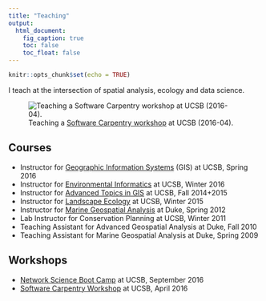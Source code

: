 ```yaml
---
title: "Teaching"
output:
  html_document:
    fig_caption: true
    toc: false
    toc_float: false
---
```


```r
knitr::opts_chunk$set(echo = TRUE)
```

I teach at the intersection of spatial analysis, ecology and data science.

![Teaching a [Software Carpentry workshop](http://remi-daigle.github.io/2016-04-15-UCSB/) at UCSB (2016-04).](images/bbest_swcarpentry.jpg)

## Courses

- Instructor for [Geographic Information Systems](https://drive.google.com/open?id=0B99FvPajGTwJTGRYWEZJNGVWamM) (GIS) at UCSB, Spring 2016
- Instructor for [Environmental Informatics](http://ucsb-bren.github.io/env-info) at UCSB, Winter 2016
- Instructor for [Advanced Topics in GIS](http://ucsb-bren.github.io/esm296-4f/) at UCSB, Fall 2014+2015
- Instructor for [Landscape Ecology](http://bbest.github.io/landscape-ecology-labs/) at UCSB, Winter 2015
- Instructor for [Marine Geospatial Analysis](https://drive.google.com/open?id=0B99FvPajGTwJYjVjUEx5WnRqV3YyeEhsVDBmZWg2YlI3NTh3) at Duke, Spring 2012
- Lab Instructor for Conservation Planning at UCSB, Winter 2011
- Teaching Assistant for Advanced Geospatial Analysis at Duke, Fall 2010
- Teaching Assistant for Marine Geospatial Analysis at Duke, Spring 2009

## Workshops

- [Network Science Boot Camp](http://networkscience.igert.ucsb.edu/events/network-science-boot-camp) at UCSB, September 2016
- [Software Carpentry Workshop](http://remi-daigle.github.io/2016-04-15-UCSB/) at UCSB, April 2016